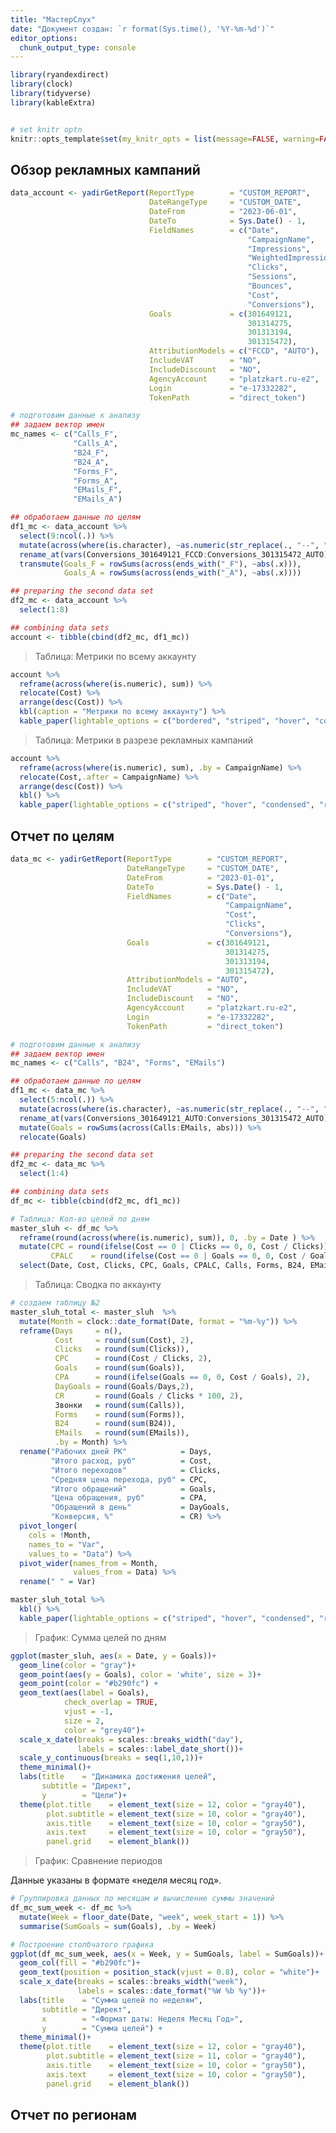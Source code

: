```yaml
---
title: "МастерСлух"
date: "Документ создан: `r format(Sys.time(), '%Y-%m-%d')`"
editor_options: 
  chunk_output_type: console
---
```


```r
library(ryandexdirect)
library(clock)
library(tidyverse)
library(kableExtra)


# set knitr optn
knitr::opts_template$set(my_knitr_opts = list(message=FALSE, warning=FALSE, cache=TRUE, echo=FALSE))

```

## Обзор рекламных кампаний

```r
data_account <- yadirGetReport(ReportType        = "CUSTOM_REPORT",
                               DateRangeType     = "CUSTOM_DATE",
                               DateFrom          = "2023-06-01",
                               DateTo            = Sys.Date() - 1,
                               FieldNames        = c("Date",
                                                     "CampaignName",
                                                     "Impressions",
                                                     "WeightedImpressions",
                                                     "Clicks",
                                                     "Sessions",
                                                     "Bounces",
                                                     "Cost",
                                                     "Conversions"),
                               Goals             = c(301649121,
                                                     301314275,
                                                     301313194,
                                                     301315472),
                               AttributionModels = c("FCCD", "AUTO"),
                               IncludeVAT        = "NO",
                               IncludeDiscount   = "NO",
                               AgencyAccount     = "platzkart.ru-e2",
                               Login             = "e-17332282",
                               TokenPath         = "direct_token")
```


```r
# подготовим данные к анализу
## задаем вектор имен
mc_names <- c("Calls_F", 
              "Calls_A", 
              "B24_F", 
              "B24_A", 
              "Forms_F", 
              "Forms_A", 
              "EMails_F", 
              "EMails_A")

## обработаем данные по целям
df1_mc <- data_account %>%
  select(9:ncol(.)) %>%
  mutate(across(where(is.character), ~as.numeric(str_replace(., "--", "0")))) %>%
  rename_at(vars(Conversions_301649121_FCCD:Conversions_301315472_AUTO), ~mc_names) %>%
  transmute(Goals_F = rowSums(across(ends_with("_F"), ~abs(.x))),
            Goals_A = rowSums(across(ends_with("_A"), ~abs(.x))))

## preparing the second data set
df2_mc <- data_account %>%
  select(1:8)

## combining data sets
account <- tibble(cbind(df2_mc, df1_mc))

```

> Таблица: Метрики по всему аккаунту

```r
account %>% 
  reframe(across(where(is.numeric), sum)) %>% 
  relocate(Cost) %>% 
  arrange(desc(Cost)) %>% 
  kbl(caption = "Метрики по всему аккаунту") %>% 
  kable_paper(lightable_options = c("bordered", "striped", "hover", "condensed", "responsive"))

```



> Таблица: Метрики в разрезе рекламных кампаний

```r
account %>% 
  reframe(across(where(is.numeric), sum), .by = CampaignName) %>%
  relocate(Cost,.after = CampaignName) %>% 
  arrange(desc(Cost)) %>% 
  kbl() %>% 
  kable_paper(lightable_options = c("striped", "hover", "condensed", "responsive"))

```




## Отчет по целям

```r
data_mc <- yadirGetReport(ReportType        = "CUSTOM_REPORT",
                          DateRangeType     = "CUSTOM_DATE",
                          DateFrom          = "2023-01-01",
                          DateTo            = Sys.Date() - 1,
                          FieldNames        = c("Date",
                                                "CampaignName",
                                                "Cost",
                                                "Clicks",
                                                "Conversions"),
                          Goals             = c(301649121,
                                                301314275,
                                                301313194,
                                                301315472),
                          AttributionModels = "AUTO",
                          IncludeVAT        = "NO",
                          IncludeDiscount   = "NO",
                          AgencyAccount     = "platzkart.ru-e2",
                          Login             = "e-17332282",
                          TokenPath         = "direct_token")


```

```r
# подготовим данные к анализу
## задаем вектор имен
mc_names <- c("Calls", "B24", "Forms", "EMails")

## обработаем данные по целям
df1_mc <- data_mc %>%
  select(5:ncol(.)) %>%
  mutate(across(where(is.character), ~as.numeric(str_replace(., "--", "0")))) %>%
  rename_at(vars(Conversions_301649121_AUTO:Conversions_301315472_AUTO), ~mc_names) %>%
  mutate(Goals = rowSums(across(Calls:EMails, abs))) %>%
  relocate(Goals)

## preparing the second data set
df2_mc <- data_mc %>%
  select(1:4)

## combining data sets
df_mc <- tibble(cbind(df2_mc, df1_mc))

```


```r

# Таблица: Кол-во целей по дням
master_sluh <- df_mc %>%
  reframe(round(across(where(is.numeric), sum)), 0, .by = Date ) %>%
  mutate(CPC = round(ifelse(Cost == 0 | Clicks == 0, 0, Cost / Clicks)),
         CPALC    = round(ifelse(Cost == 0 | Goals == 0, 0, Cost / Goals))) %>%
  select(Date, Cost, Clicks, CPC, Goals, CPALC, Calls, Forms, B24, EMails)

```


> Таблица: Сводка по аккаунту

```r
# создаем таблицу №2
master_sluh_total <- master_sluh  %>%
  mutate(Month = clock::date_format(Date, format = "%m-%y")) %>% 
  reframe(Days     = n(),
          Cost     = round(sum(Cost), 2),
          Clicks   = round(sum(Clicks)),
          CPC      = round(Cost / Clicks, 2),
          Goals    = round(sum(Goals)),
          CPA      = round(ifelse(Goals == 0, 0, Cost / Goals), 2),
          DayGoals = round(Goals/Days,2),
          CR       = round(Goals / Clicks * 100, 2),
          Звонки   = round(sum(Calls)),
          Forms    = round(sum(Forms)),
          B24      = round(sum(B24)),
          EMails   = round(sum(EMails)),
          .by = Month) %>%
  rename("Рабочих дней РК"            = Days,
         "Итого расход, руб"          = Cost,
         "Итого переходов"            = Clicks,
         "Средняя цена перехода, руб" = CPC,
         "Итого обращений"            = Goals,
         "Цена обращения, руб"        = CPA,
         "Обращений в день"           = DayGoals,
         "Конверсия, %"               = CR) %>% 
  pivot_longer(
    cols = !Month,
    names_to = "Var",
    values_to = "Data") %>%  
  pivot_wider(names_from = Month,
              values_from = Data) %>% 
  rename(" " = Var)

master_sluh_total %>% 
  kbl() %>%
  kable_paper(lightable_options = c("striped", "hover", "condensed", "responsive"))

```


> График: Сумма целей по дням

```r
ggplot(master_sluh, aes(x = Date, y = Goals))+
  geom_line(color = "gray")+
  geom_point(aes(y = Goals), color = 'white', size = 3)+
  geom_point(color = "#b290fc") +
  geom_text(aes(label = Goals),
            check_overlap = TRUE,
            vjust = -1,
            size = 2,
            color = "grey40")+
  scale_x_date(breaks = scales::breaks_width("day"),
               labels = scales::label_date_short())+
  scale_y_continuous(breaks = seq(1,10,1))+
  theme_minimal()+
  labs(title    = "Динамика достижения целей",
       subtitle = "Директ",
       y        = "Цели")+
  theme(plot.title    = element_text(size = 12, color = "gray40"),
        plot.subtitle = element_text(size = 10, color = "gray40"),
        axis.title    = element_text(size = 10, color = "gray50"),
        axis.text     = element_text(size = 10, color = "gray50"), 
        panel.grid    = element_blank())

```


> График: Сравнение периодов

Данные указаны в формате «неделя месяц год».

```r

# Группировка данных по месяцам и вычисление суммы значений
df_mc_sum_week <- df_mc %>%
  mutate(Week = floor_date(Date, "week", week_start = 1)) %>%
  summarise(SumGoals = sum(Goals), .by = Week)

# Построение столбчатого графика
ggplot(df_mc_sum_week, aes(x = Week, y = SumGoals, label = SumGoals))+
  geom_col(fill = "#b290fc")+
  geom_text(position = position_stack(vjust = 0.8), color = "white")+
  scale_x_date(breaks = scales::breaks_width("week"),
               labels = scales::date_format("%W %b %y"))+
  labs(title    = "Сумма целей по неделям",
       subtitle = "Директ",
       x        = "«Формат даты: Неделя Месяц Год»",
       y        = "Сумма целей") +
  theme_minimal()+
  theme(plot.title    = element_text(size = 12, color = "gray40"),
        plot.subtitle = element_text(size = 11, color = "gray40"),
        axis.title    = element_text(size = 10, color = "gray50"),
        axis.text     = element_text(size = 10, color = "gray50"), 
        panel.grid    = element_blank())

```


## Отчет по регионам

